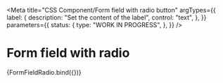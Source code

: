 <!-- @license CC0-1.0 -->


<Meta
  title="CSS Component/Form field with radio button"
  argTypes={{
    label: {
      description: "Set the content of the label",
      control: "text",
    },
  }}
  parameters={{
    status: {
      type: "WORK IN PROGRESS",
    },
  }}
/>

# Form field with radio

<Canvas>
  <Story
    name="Form field with radio"
    args={{
      label: "I agree",
    }}
  >
    {FormFieldRadio.bind({})}
  </Story>
</Canvas>

<ArgsTable story="Form field with radio" />
